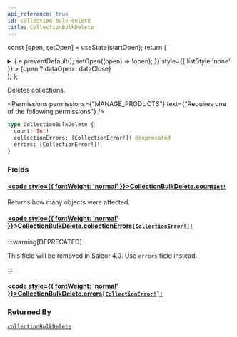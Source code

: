 ```yaml
---
api_reference: true
id: collection-bulk-delete
title: CollectionBulkDelete
---
```






const [open, setOpen] = useState(startOpen);
return (
<details {...(open ? { open: true } : {})} className="details" style={{ border:'none', boxShadow:'none', background:'var(--ifm-background-color)' }}>
<summary
onClick={(e) => {
e.preventDefault();
setOpen((open) => !open);
}}
style={{ listStyle:'none' }} >
{open ? dataOpen : dataClose}
</summary>
{open && children}
</details>
);
};

Deletes collections.


<Permissions permissions={"MANAGE_PRODUCTS"} text={"Requires one of the following permissions"} />


```graphql
type CollectionBulkDelete {
  count: Int!
  collectionErrors: [CollectionError!]! @deprecated
  errors: [CollectionError!]!
}
```

### Fields

#### [<code style={{ fontWeight: 'normal' }}>CollectionBulkDelete.<b>count</b></code>](#)<Bullet />[`Int!`](../../../api-reference/miscellaneous/scalars/int.mdx) <Badge class="badge badge--secondary" text="non-null"/> <Badge class="badge badge--secondary" text="scalar"/> <Badge class="badge badge--secondary" text="miscellaneous"/>

Returns how many objects were affected.

#### [<code style={{ fontWeight: 'normal' }}>CollectionBulkDelete.<b>collectionErrors</b></code>](#)<Bullet />[`[CollectionError!]!`](../../../api-reference/products/objects/collection-error.mdx) <Badge class="badge badge--deprecated badge--secondary" text="deprecated"/> <Badge class="badge badge--secondary" text="non-null"/> <Badge class="badge badge--secondary" text="object"/> <Badge class="badge badge--secondary" text="products"/>

:::warning[DEPRECATED]

This field will be removed in Saleor 4.0. Use `errors` field instead.

:::

#### [<code style={{ fontWeight: 'normal' }}>CollectionBulkDelete.<b>errors</b></code>](#)<Bullet />[`[CollectionError!]!`](../../../api-reference/products/objects/collection-error.mdx) <Badge class="badge badge--secondary" text="non-null"/> <Badge class="badge badge--secondary" text="object"/> <Badge class="badge badge--secondary" text="products"/>

### Returned By

[`collectionBulkDelete`](../../../api-reference/products/mutations/collection-bulk-delete.mdx) <Badge class="badge badge--secondary" text="mutation"/>

